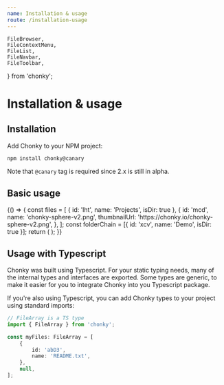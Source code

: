 ```yaml
---
name: Installation & usage
route: /installation-usage
---
```


    FileBrowser,
    FileContextMenu,
    FileList,
    FileNavbar,
    FileToolbar,
} from 'chonky';

# Installation & usage

## Installation

Add Chonky to your NPM project:

```bash
npm install chonky@canary
```

Note that `@canary` tag is required since 2.x is still in alpha.

## Basic usage

<Playground>
    {() => {
        const files = [
            { id: 'lht', name: 'Projects', isDir: true },
            {
                id: 'mcd',
                name: 'chonky-sphere-v2.png',
                thumbnailUrl: 'https://chonky.io/chonky-sphere-v2.png',
            },
        ];
        const folderChain = [{ id: 'xcv', name: 'Demo', isDir: true }];
        return (
            <FileBrowser files={files} folderChain={folderChain}>
                <FileNavbar />
                <FileToolbar />
                <FileList />
                <FileContextMenu />
            </FileBrowser>
        );
    }}
</Playground>

## Usage with Typescript

Chonky was built using Typescript. For your static typing needs, many of the internal
types and interfaces are exported. Some types are generic, to make it easier for you
to integrate Chonky into you Typescript package.

If you're also using Typescript, you can add Chonky types to your project using
standard imports:

```ts
// FileArray is a TS type
import { FileArray } from 'chonky';

const myFiles: FileArray = [
    {
        id: 'abD3',
        name: 'README.txt',
    },
    null,
];
```
